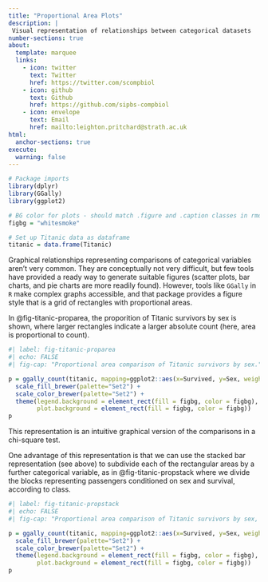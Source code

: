 ```yaml
---
title: "Proportional Area Plots"
description: |
 Visual representation of relationships between categorical datasets
number-sections: true
about:
  template: marquee
  links:
    - icon: twitter
      text: Twitter
      href: https://twitter.com/scompbiol
    - icon: github
      text: Github
      href: https://github.com/sipbs-compbiol
    - icon: envelope
      text: Email
      href: mailto:leighton.pritchard@strath.ac.uk
html:
  anchor-sections: true
execute:
  warning: false
---
```


```r
# Package imports
library(dplyr)
library(GGally)
library(ggplot2)

# BG color for plots - should match .figure and .caption classes in rmd_style.css
figbg = "whitesmoke"

# Set up Titanic data as dataframe
titanic = data.frame(Titanic)
```

Graphical relationships representing comparisons of categorical variables aren't very common. They are conceptually not very difficult, but few tools have provided a ready way to generate suitable figures (scatter plots, bar charts, and pie charts are more readily found). However, tools like `GGally` in `R` make complex graphs accessible, and that package provides a figure style that is a grid of rectangles with proportional areas.

In @fig-titanic-proparea, the proporition of Titanic survivors by sex is shown, where larger rectangles indicate a larger absolute count (here, area is proportional to count). 

```r
#| label: fig-titanic-proparea
#| echo: FALSE
#| fig-cap: "Proportional area comparison of Titanic survivors by sex."

p = ggally_count(titanic, mapping=ggplot2::aes(x=Survived, y=Sex, weight=Freq))+
  scale_fill_brewer(palette="Set2") +
  scale_color_brewer(palette="Set2") +
  theme(legend.background = element_rect(fill = figbg, color = figbg),
        plot.background = element_rect(fill = figbg, color = figbg))
p
```

::: { .callout-note }
This representation is an intuitive graphical version of the comparisons in a chi-square test. 
:::

One advantage of this representation is that we can use the stacked bar representation (see above) to subdivide each of the rectangular areas by a further categorical variable, as in @fig-titanic-propstack where we divide the blocks representing passengers conditioned on sex and survival, according to class.

```r
#| label: fig-titanic-propstack
#| echo: FALSE
#| fig-cap: "Proportional area comparison of Titanic survivors by sex, with stacked bar representation of class."

p = ggally_count(titanic, mapping=ggplot2::aes(x=Survived, y=Sex, weight=Freq, fill=Class)) +
  scale_fill_brewer(palette="Set2") +
  scale_color_brewer(palette="Set2") +
  theme(legend.background = element_rect(fill = figbg, color = figbg),
        plot.background = element_rect(fill = figbg, color = figbg))
p
```

